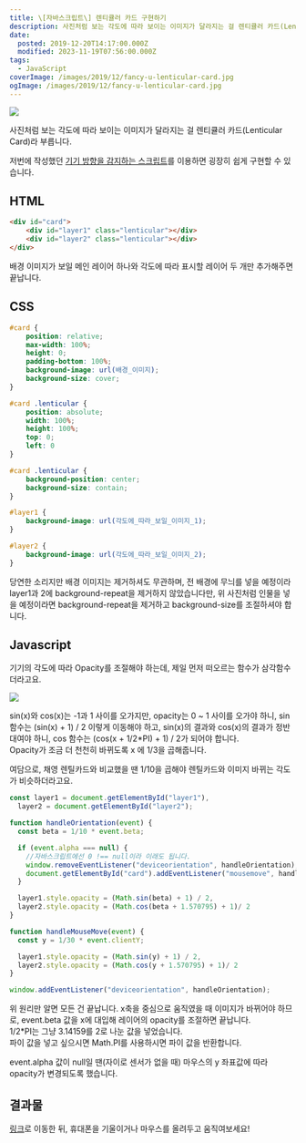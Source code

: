 ```yaml
---
title: \[자바스크립트\] 렌티큘러 카드 구현하기
description: 사진처럼 보는 각도에 따라 보이는 이미지가 달라지는 걸 렌티큘러 카드(Lenticular Card)라 부릅니다. 저번에 작성했던 기기 방향을 감지하는 스크립트를 이용하면 굉장히 쉽게 구현할 수 있습니다. HTML &lt;div id=&quot;card&quot;&gt;     &lt;div id=&quot;layer1&quot; class=&quot;lenticular&quot;&gt;&lt;/div&gt;     &lt;div id=&quot;layer2&quot; class=&quot;lenticular&quot;&gt;&lt;/div&gt; &lt;/div&gt; 배경 이미지가 보일 메인 레이어 하나와 각도에 따라 표시할 레이어 두 개만 추가해주면 끝납니다. CSS #card {     position: relative;     max-width: 100%;     height: 0;     padding-bottom: 100%;     background-image: url(배경_이미지);     background-size: cover; } #card .lenticular {     position: absolute;     width: 100%;
date:
  posted: 2019-12-20T14:17:00.000Z
  modified: 2023-11-19T07:56:00.000Z
tags:
  - JavaScript
coverImage: /images/2019/12/fancy-u-lenticular-card.jpg
ogImage: /images/2019/12/fancy-u-lenticular-card.jpg
---
```


![](/images/2019/12/fancy-u-lenticular-card.jpg)

사진처럼 보는 각도에 따라 보이는 이미지가 달라지는 걸 렌티큘러 카드(Lenticular Card)라 부릅니다.

저번에 작성했던 [기기 방향을 감지하는 스크립트](/web/tips/%ec%9e%90%eb%b0%94%ec%8a%a4%ed%81%ac%eb%a6%bd%ed%8a%b8-%ea%b8%b0%ea%b8%b0-%eb%b0%a9%ed%96%a5-%ea%b0%90%ec%a7%80%ed%95%98%ea%b8%b0)를 이용하면 굉장히 쉽게 구현할 수 있습니다.

## HTML

```html
<div id="card">
    <div id="layer1" class="lenticular"></div>
    <div id="layer2" class="lenticular"></div>
</div>
```

배경 이미지가 보일 메인 레이어 하나와 각도에 따라 표시할 레이어 두 개만 추가해주면 끝납니다.

## CSS

```css
#card {
    position: relative;
    max-width: 100%;
    height: 0;
    padding-bottom: 100%;
    background-image: url(배경_이미지);
    background-size: cover;
}

#card .lenticular {
    position: absolute;
    width: 100%;
    height: 100%;
    top: 0;
    left: 0
}

#card .lenticular {
    background-position: center;
    background-size: contain;
}

#layer1 {
    background-image: url(각도에_따라_보일_이미지_1);
}

#layer2 {
    background-image: url(각도에_따라_보일_이미지_2);
}
```

당연한 소리지만 배경 이미지는 제거하셔도 무관하며, 전 배경에 무늬를 넣을 예정이라 layer1과 2에 background-repeat을 제거하지 않았습니다만, 위 사진처럼 인물을 넣을 예정이라면 background-repeat을 제거하고 background-size를 조절하셔야 합니다.

## Javascript

기기의 각도에 따라 Opacity를 조절해야 하는데, 제일 먼저 떠오르는 함수가 삼각함수더라고요.

![](/images/2019/12/opacity-graph.png)

sin(x)와 cos(x)는 -1과 1 사이를 오가지만, opacity는 0 \~ 1 사이를 오가야 하니, sin 함수는 (sin(x) + 1) / 2 이렇게 이동해야 하고, sin(x)의 결과와 cos(x)의 결과가 정반대여야 하니, cos 함수는 (cos(x + 1/2\*PI) + 1) / 2가 되어야 합니다.  
Opacity가 조금 더 천천히 바뀌도록 x 에 1/3을 곱해줍니다.

여담으로, 채영 렌틸카드와 비교했을 땐 1/10을 곱해야 렌틸카드와 이미지 바뀌는 각도가 비슷하더라고요.

```js
const layer1 = document.getElementById("layer1"),
  layer2 = document.getElementById("layer2");

function handleOrientation(event) {
  const beta = 1/10 * event.beta;

  if (event.alpha === null) {
    //자바스크립트에선 0 !== null이라 이래도 됩니다.
    window.removeEventListener("deviceorientation", handleOrientation),
    document.getElementById("card").addEventListener("mousemove", handleMouseMove);
  }

  layer1.style.opacity = (Math.sin(beta) + 1) / 2,
  layer2.style.opacity = (Math.cos(beta + 1.570795) + 1)/ 2
}

function handleMouseMove(event) {
  const y = 1/30 * event.clientY;

  layer1.style.opacity = (Math.sin(y) + 1) / 2,
  layer2.style.opacity = (Math.cos(y + 1.570795) + 1)/ 2
}

window.addEventListener("deviceorientation", handleOrientation);
```

위 원리만 알면 모든 건 끝납니다. x축을 중심으로 움직였을 때 이미지가 바뀌어야 하므로, event.beta 값을 x에 대입해 레이어의 opacity를 조절하면 끝납니다.  
1/2\*PI는 그냥 3.14159를 2로 나눈 값을 넣었습니다.  
파이 값을 넣고 싶으시면 Math.PI를 사용하시면 파이 값을 반환합니다.

event.alpha 값이 null일 땐(자이로 센서가 없을 때) 마우스의 y 좌표값에 따라 opacity가 변경되도록 했습니다.

## 결과물

[링크](https://marshall-ku.github.io/lenticular-card/)로 이동한 뒤, 휴대폰을 기울이거나 마우스를 올려두고 움직여보세요!